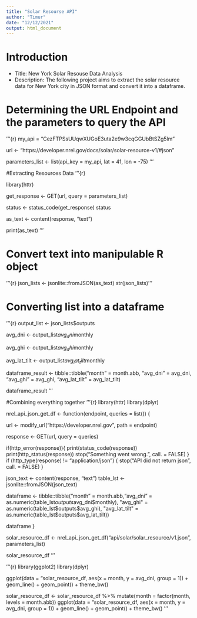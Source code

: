 ---
title: "Solar Resourse API"
author: "Timur"
date: "12/12/2021"
output: html_document
---

# Introduction

- Title: New York Solar Resouse Data Analysis
- Description: The following project aims to extract the solar resource data for New York city in JSON format and convert it into a dataframe.

# Determining the URL Endpoint and the parameters to query the API

'''{r}
my_api = "CezFTPSsUUqwXUGoE3uta2e9w3cqGGUbBtSZg5lm"

url <- "https://developer.nrel.gov/docs/solar/solar-resource-v1/#json"

parameters_list <- list(api_key = my_api, lat = 41, lon = -75)
'''

#Extracting Resources Data
'''{r}

library(httr)

get_response <- GET(url, query = parameters_list)

status <- status_code(get_response)
status

as_text <- content(response, "text")

print(as_text)
'''


# Convert text into manipulable R object
'''{r}
json_lists <- jsonlite::fromJSON(as_text)
str(json_lists)
'''

# Converting list into a dataframe
'''{r}
output_list <- json_lists$outputs

avg_dni <- output_list$avg_dni$monthly

avg_ghi <- output_list$avg_dhi$monthly

avg_lat_tilt <- output_list$avg_lat_tilt$monthly

dataframe_result <- tibble::tibble("month" = month.abb, "avg_dni" = avg_dni, "avg_ghi" = avg_ghi, "avg_lat_tilt" = avg_lat_tilt)

dataframe_result
'''

#Combining everything together
'''{r}
library(httr)
library(dplyr)

nrel_api_json_get_df <- function(endpoint, queries = list()) {

  url <- modify_url("https://developer.nrel.gov", path = endpoint)
  
  response <- GET(url, query = queries)
  
  if(http_error(response)){
    print(status_code(response))
    print(http_status(response))
    stop("Something went wrong.", call. = FALSE)
  }
  if (http_type(response) != "application/json") {
    stop("API did not return json", call. = FALSE)
  }
  
  json_text <- content(response, "text")
  table_lst <- jsonlite::fromJSON(json_text)
  
  dataframe <- tibble::tibble("month" = month.abb,"avg_dni" = as.numeric(table_lst$outputs$avg_dni$monthly), "avg_ghi" = as.numeric(table_lst$outputs$avg_ghi), "avg_lat_tilt" = as.numeric(table_lst$outputs$avg_lat_tilt))
  
  dataframe
}

solar_resource_df <- nrel_api_json_get_df("api/solar/solar_resource/v1.json", parameters_list)

solar_resource_df
'''

'''{r}
library(ggplot2)
library(dplyr)

ggplot(data = "solar_resource_df, aes(x = month, y = avg_dni, group = 1)) + geom_line() + geom_point() + theme_bw()

solar_resource_df <- solar_resource_df %>% mutate(month = factor(month, levels = month.abb))
ggplot(data = "solar_resource_df, aes(x = month, y = avg_dni, group = 1)) + geom_line() + geom_point() + theme_bw()
'''












